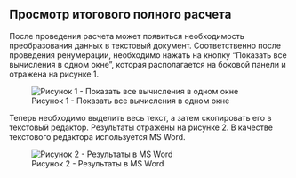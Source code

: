## Просмотр итогового полного расчета
После проведения расчета может появиться необходимость преобразования данных в текстовый документ.
Соответственно после проведения ренумерации, необходимо нажать на кнопку "Показать все вычисления в одном окне", которая располагается на боковой панели и отражена на рисунке 1.

![Рисунок 1 - Показать все вычисления в одном окне](Picture/4.jpg)

Теперь необходимо выделить весь текст, а затем скопировать его в текстовый редактор.
Результаты отражены на рисунке 2. В качестве текстового редактора используется MS Word.

![Рисунок 2 - Результаты в MS Word](Picture/5.jpg)